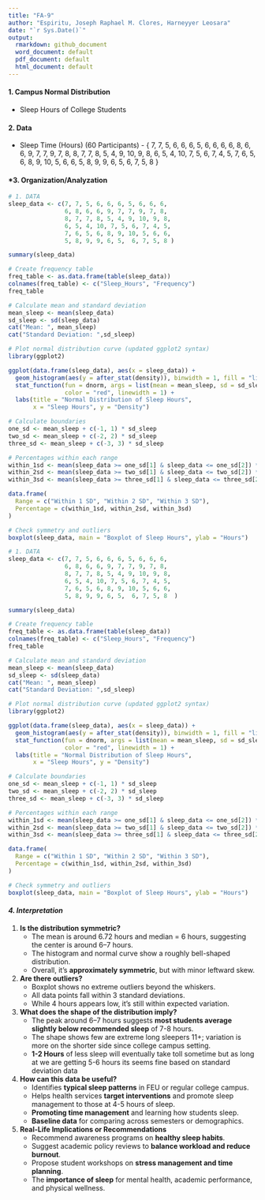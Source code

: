 ---
title: "FA-9"
author: "Espiritu, Joseph Raphael M. Clores, Harneyyer Leosara"
date: "`r Sys.Date()`"
output:
  rmarkdown: github_document
  word_document: default
  pdf_document: default
  html_document: default
---

#### **1. Campus Normal Distribution**

 - Sleep Hours of College Students

#### **2. Data**
 
 - Sleep Time (Hours) (60 Participants) - { 7, 7, 5, 6, 6, 6, 5, 6, 6, 6,
                                            6, 8, 6, 6, 9, 7, 7, 9, 7, 8,
                                            8, 7, 7, 8, 5, 4, 9, 10, 9, 8,
                                            6, 5, 4, 10, 7, 5, 6, 7, 4, 5,
                                            7, 6, 5, 6, 8, 9, 10, 5, 6, 6, 
                                            5, 8, 9, 9, 6, 5,  6, 7, 5, 8 }
          
#### ***3. Organization/Analyzation**
```{r echo=TRUE, eval=FALSE}
# 1. DATA
sleep_data <- c(7, 7, 5, 6, 6, 6, 5, 6, 6, 6,
                6, 8, 6, 6, 9, 7, 7, 9, 7, 8,
                8, 7, 7, 8, 5, 4, 9, 10, 9, 8,
                6, 5, 4, 10, 7, 5, 6, 7, 4, 5,
                7, 6, 5, 6, 8, 9, 10, 5, 6, 6, 
                5, 8, 9, 9, 6, 5,  6, 7, 5, 8 )

summary(sleep_data)

# Create frequency table
freq_table <- as.data.frame(table(sleep_data))
colnames(freq_table) <- c("Sleep_Hours", "Frequency")
freq_table

# Calculate mean and standard deviation
mean_sleep <- mean(sleep_data)
sd_sleep <- sd(sleep_data)
cat("Mean: ", mean_sleep)
cat("Standard Deviation: ",sd_sleep)

# Plot normal distribution curve (updated ggplot2 syntax)
library(ggplot2)

ggplot(data.frame(sleep_data), aes(x = sleep_data)) +
  geom_histogram(aes(y = after_stat(density)), binwidth = 1, fill = "lightblue", color = "black") +
  stat_function(fun = dnorm, args = list(mean = mean_sleep, sd = sd_sleep), 
                color = "red", linewidth = 1) +
  labs(title = "Normal Distribution of Sleep Hours",
       x = "Sleep Hours", y = "Density")

# Calculate boundaries
one_sd <- mean_sleep + c(-1, 1) * sd_sleep
two_sd <- mean_sleep + c(-2, 2) * sd_sleep
three_sd <- mean_sleep + c(-3, 3) * sd_sleep

# Percentages within each range
within_1sd <- mean(sleep_data >= one_sd[1] & sleep_data <= one_sd[2]) * 100
within_2sd <- mean(sleep_data >= two_sd[1] & sleep_data <= two_sd[2]) * 100
within_3sd <- mean(sleep_data >= three_sd[1] & sleep_data <= three_sd[2]) * 100

data.frame(
  Range = c("Within 1 SD", "Within 2 SD", "Within 3 SD"),
  Percentage = c(within_1sd, within_2sd, within_3sd)
)

# Check symmetry and outliers
boxplot(sleep_data, main = "Boxplot of Sleep Hours", ylab = "Hours")
```
```{r echo=FALSE, eval=TRUE}
# 1. DATA
sleep_data <- c(7, 7, 5, 6, 6, 6, 5, 6, 6, 6,
                6, 8, 6, 6, 9, 7, 7, 9, 7, 8,
                8, 7, 7, 8, 5, 4, 9, 10, 9, 8,
                6, 5, 4, 10, 7, 5, 6, 7, 4, 5,
                7, 6, 5, 6, 8, 9, 10, 5, 6, 6, 
                5, 8, 9, 9, 6, 5,  6, 7, 5, 8  )

summary(sleep_data)

# Create frequency table
freq_table <- as.data.frame(table(sleep_data))
colnames(freq_table) <- c("Sleep_Hours", "Frequency")
freq_table

# Calculate mean and standard deviation
mean_sleep <- mean(sleep_data)
sd_sleep <- sd(sleep_data)
cat("Mean: ", mean_sleep)
cat("Standard Deviation: ",sd_sleep)

# Plot normal distribution curve (updated ggplot2 syntax)
library(ggplot2)

ggplot(data.frame(sleep_data), aes(x = sleep_data)) +
  geom_histogram(aes(y = after_stat(density)), binwidth = 1, fill = "lightblue", color = "black") +
  stat_function(fun = dnorm, args = list(mean = mean_sleep, sd = sd_sleep), 
                color = "red", linewidth = 1) +
  labs(title = "Normal Distribution of Sleep Hours",
       x = "Sleep Hours", y = "Density")

# Calculate boundaries
one_sd <- mean_sleep + c(-1, 1) * sd_sleep
two_sd <- mean_sleep + c(-2, 2) * sd_sleep
three_sd <- mean_sleep + c(-3, 3) * sd_sleep

# Percentages within each range
within_1sd <- mean(sleep_data >= one_sd[1] & sleep_data <= one_sd[2]) * 100
within_2sd <- mean(sleep_data >= two_sd[1] & sleep_data <= two_sd[2]) * 100
within_3sd <- mean(sleep_data >= three_sd[1] & sleep_data <= three_sd[2]) * 100

data.frame(
  Range = c("Within 1 SD", "Within 2 SD", "Within 3 SD"),
  Percentage = c(within_1sd, within_2sd, within_3sd)
)

# Check symmetry and outliers
boxplot(sleep_data, main = "Boxplot of Sleep Hours", ylab = "Hours")
```

#### ***4. Interpretation***

  1. **Is the distribution symmetric?**
     - The mean is around 6.72 hours and median = 6 hours, suggesting the center is around 6–7 hours.
     - The histogram and normal curve show a roughly bell-shaped distribution.
     - Overall, it’s **approximately symmetric**, but with minor leftward skew.
  
  2. **Are there outliers?**
     - Boxplot shows no extreme outliers beyond the whiskers.
     - All data points fall within 3 standard deviations.
     - While 4 hours appears low, it’s still within expected variation.
  
  3. **What does the shape of the distribution imply?**
     - The peak around 6–7 hours suggests **most students average slightly below recommended sleep** of 7-8 hours.
     - The shape shows few are extreme long sleepers 11+; variation is more on the shorter side since college campus setting.
     - **1-2 Hours** of less sleep will eventually take toll sometime but as long at we are getting 5-6 hours its seems fine based on standard deviation data
  
  4. **How can this data be useful?**
     - Identifies **typical sleep patterns** in FEU or regular college campus.
     - Helps health services **target interventions** and promote sleep management to those at 4-5 hours of sleep.
     - **Promoting time management** and learning how students sleep.
     - **Baseline data** for comparing across semesters or demographics.
     
  5. **Real-Life Implications or Recommendations**
     - Recommend awareness programs on **healthy sleep habits**.
     - Suggest academic policy reviews to **balance workload and reduce burnout**.
     - Propose student workshops on **stress management and time planning**.
     - The **importance of sleep** for mental health, academic performance, and physical wellness.